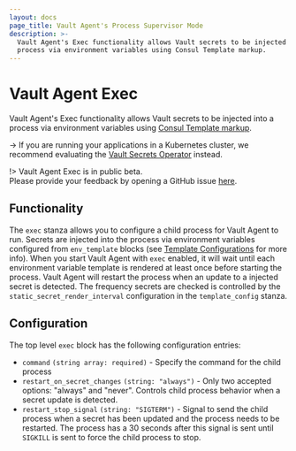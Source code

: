```yaml
---
layout: docs
page_title: Vault Agent's Process Supervisor Mode
description: >-
  Vault Agent's Exec functionality allows Vault secrets to be injected into a
  process via environment variables using Consul Template markup.
---
```


# Vault Agent Exec

Vault Agent's Exec functionality allows Vault secrets to be injected into a
process via environment variables using [Consul Template markup][consul-templating-language].

-> If you are running your applications in a Kubernetes cluster, we recommend evaluating the [Vault Secrets Operator](/vault/docs/platform/k8s/vso) instead.

!> Vault Agent Exec is in public beta. <br /> Please provide your feedback by opening a GitHub issue [here](https://github.com/hashicorp/vault/issues).

## Functionality

The `exec` stanza allows you to configure a child process for Vault Agent to run. Secrets are injected into the process
via environment variables configured from `env_template` blocks (see [Template Configurations](template-config) for more info).
When you start Vault Agent with `exec` enabled, it will wait until each environment variable template is rendered at
least once before starting the process.
Vault Agent will restart the process when an update to a injected secret is detected. The frequency secrets are
checked is controlled by the `static_secret_render_interval` configuration in the `template_config` stanza.

## Configuration

The top level `exec` block has the following configuration entries:

- `command` `(string array: required)` - Specify the command for the child process
- `restart_on_secret_changes` `(string: "always")` - Only two accepted options: "always" and "never". Controls child
  process behavior when a secret update is detected.
- `restart_stop_signal` `(string: "SIGTERM")` - Signal to send the child process when a secret has been updated and the
  process needs to be restarted. The process has a 30 seconds after this signal is sent until `SIGKILL` is sent to force
  the child process to stop.


[consul-templating-language]: https://github.com/hashicorp/consul-template/blob/v0.28.1/docs/templating-language.md
[template-config]: /vault/docs/agent-and-proxy/agent/template#template-configurations
